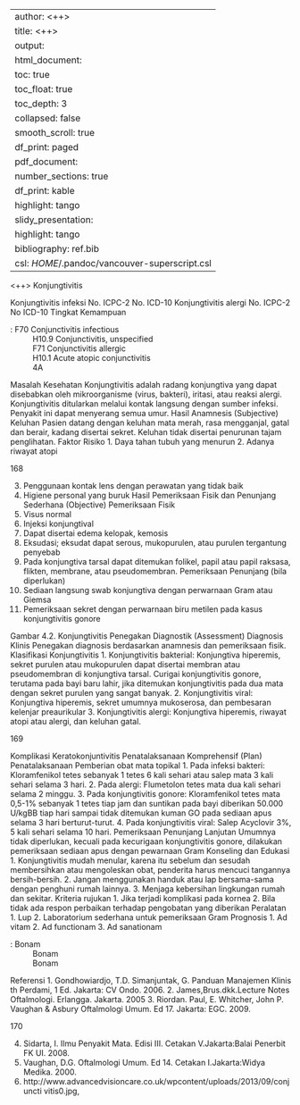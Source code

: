 
---
author: <++>
title: <++>
output:
  html_document:
    toc: true
    toc_float: true
    toc_depth: 3
    collapsed: false
    smooth_scroll: true
    df_print: paged
  pdf_document:
    number_sections: true
    df_print: kable
    highlight: tango
  slidy_presentation:
    highlight: tango
bibliography: ref.bib
csl: $HOME$/.pandoc/vancouver-superscript.csl
---

<++>
Konjungtivitis

Konjungtivitis infeksi
No. ICPC-2
No. ICD-10
Konjungtivitis alergi
No. ICPC-2
No ICD-10
Tingkat Kemampuan

: F70 Conjunctivitis infectious
: H10.9 Conjunctivitis, unspecified
: F71 Conjunctivitis allergic
: H10.1 Acute atopic conjunctivitis
: 4A

Masalah Kesehatan
Konjungtivitis adalah radang konjungtiva yang dapat disebabkan oleh
mikroorganisme (virus, bakteri), iritasi, atau reaksi alergi. Konjungtivitis
ditularkan melalui kontak langsung dengan sumber infeksi. Penyakit ini dapat
menyerang semua umur.
Hasil Anamnesis (Subjective)
Keluhan
Pasien datang dengan keluhan mata merah, rasa mengganjal, gatal dan
berair, kadang disertai sekret. Keluhan tidak disertai penurunan tajam
penglihatan.
Faktor Risiko
1. Daya tahan tubuh yang menurun
2. Adanya riwayat atopi

168

3. Penggunaan kontak lens dengan perawatan yang tidak baik
4. Higiene personal yang buruk
Hasil Pemeriksaan Fisik dan Penunjang Sederhana (Objective)
Pemeriksaan Fisik
1. Visus normal
2. Injeksi konjungtival
3. Dapat disertai edema kelopak, kemosis
4. Eksudasi; eksudat dapat serous, mukopurulen, atau purulen tergantung
penyebab
5. Pada konjungtiva tarsal dapat ditemukan folikel, papil atau papil raksasa,
flikten, membrane, atau pseudomembran.
Pemeriksaan Penunjang (bila diperlukan)
1. Sediaan langsung swab konjungtiva dengan perwarnaan Gram atau
Giemsa
2. Pemeriksaan sekret dengan perwarnaan biru metilen pada kasus
konjungtivitis gonore

Gambar 4.2. Konjungtivitis
Penegakan Diagnostik (Assessment)
Diagnosis Klinis
Penegakan diagnosis berdasarkan anamnesis dan pemeriksaan fisik.
Klasifikasi Konjungtivitis
1. Konjungtivitis bakterial: Konjungtiva hiperemis, sekret purulen atau
mukopurulen dapat disertai membran atau pseudomembran di konjungtiva
tarsal. Curigai konjungtivitis gonore, terutama pada bayi baru lahir, jika
ditemukan konjungtivitis pada dua mata dengan sekret purulen yang
sangat banyak.
2. Konjungtivitis viral: Konjungtiva hiperemis, sekret umumnya mukoserosa,
dan pembesaran kelenjar preaurikular
3. Konjungtivitis alergi: Konjungtiva hiperemis, riwayat atopi atau alergi, dan
keluhan gatal.

169

Komplikasi
Keratokonjuntivitis
Penatalaksanaan Komprehensif (Plan)
Penatalaksanaan
Pemberian obat mata topikal
1. Pada infeksi bakteri: Kloramfenikol tetes sebanyak 1 tetes 6 kali sehari
atau salep mata 3 kali sehari selama 3 hari.
2. Pada alergi: Flumetolon tetes mata dua kali sehari selama 2 minggu.
3. Pada konjungtivitis gonore: Kloramfenikol tetes mata 0,5-1% sebanyak 1
tetes tiap jam dan suntikan pada bayi diberikan 50.000 U/kgBB tiap hari
sampai tidak ditemukan kuman GO pada sediaan apus selama 3 hari
berturut-turut.
4. Pada konjungtivitis viral: Salep Acyclovir 3%, 5 kali sehari selama 10 hari.
Pemeriksaan Penunjang Lanjutan
Umumnya tidak diperlukan, kecuali pada kecurigaan konjungtivitis gonore,
dilakukan pemeriksaan sediaan apus dengan pewarnaan Gram
Konseling dan Edukasi
1. Konjungtivitis mudah menular, karena itu sebelum dan sesudah
membersihkan atau mengoleskan obat, penderita harus mencuci
tangannya bersih-bersih.
2. Jangan menggunakan handuk atau lap bersama-sama dengan penghuni
rumah lainnya.
3. Menjaga kebersihan lingkungan rumah dan sekitar.
Kriteria rujukan
1. Jika terjadi komplikasi pada kornea
2. Bila tidak ada respon perbaikan terhadap pengobatan yang diberikan
Peralatan
1. Lup
2. Laboratorium sederhana untuk pemeriksaan Gram
Prognosis
1. Ad vitam
2. Ad functionam
3. Ad sanationam

: Bonam
: Bonam
: Bonam

Referensi
1. Gondhowiardjo, T.D. Simanjuntak, G. Panduan Manajemen Klinis
th
Perdami, 1 Ed. Jakarta: CV Ondo. 2006.
2. James,Brus.dkk.Lecture Notes Oftalmologi. Erlangga. Jakarta. 2005
3. Riordan. Paul, E. Whitcher, John P. Vaughan & Asbury Oftalmologi Umum.
Ed 17. Jakarta: EGC. 2009.

170

4. Sidarta, I. Ilmu Penyakit Mata. Edisi III. Cetakan V.Jakarta:Balai Penerbit
FK UI. 2008.
5. Vaughan, D.G. Oftalmologi Umum. Ed 14. Cetakan I.Jakarta:Widya
Medika. 2000.
6. http://www.advancedvisioncare.co.uk/wpcontent/uploads/2013/09/conjuncti
vitis0.jpg,
